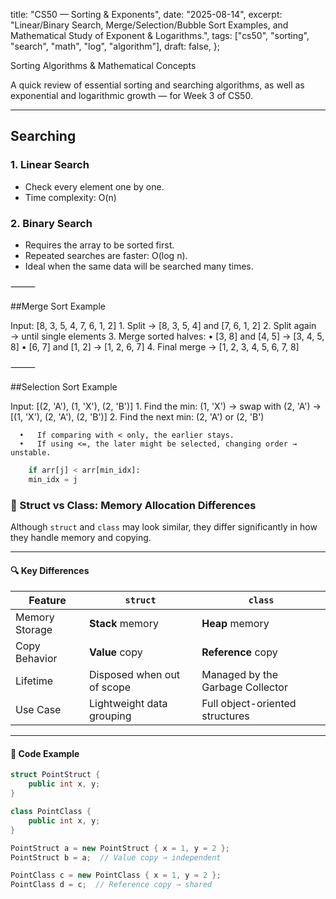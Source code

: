   title: "CS50 — Sorting & Exponents",
  date: "2025-08-14",
  excerpt: "Linear/Binary Search, Merge/Selection/Bubble Sort Examples, and Mathematical Study of Exponent & Logarithms.",
  tags: ["cs50", "sorting", "search", "math", "log", "algorithm"],
  draft: false,
};

Sorting Algorithms & Mathematical Concepts

A quick review of essential sorting and searching algorithms, as well as exponential and logarithmic growth — for Week 3 of CS50.

---

## Searching

### 1. Linear Search
- Check every element one by one.
- Time complexity: O(n)

### 2. Binary Search
- Requires the array to be sorted first.
- Repeated searches are faster: O(log n).
- Ideal when the same data will be searched many times.

⸻

##Merge Sort Example

Input: [8, 3, 5, 4, 7, 6, 1, 2]
	1.	Split → [8, 3, 5, 4] and [7, 6, 1, 2]
	2.	Split again → until single elements
	3.	Merge sorted halves:
	•	[3, 8] and [4, 5] → [3, 4, 5, 8]
	•	[6, 7] and [1, 2] → [1, 2, 6, 7]
	4.	Final merge → [1, 2, 3, 4, 5, 6, 7, 8]

⸻

##Selection Sort Example

Input: [(2, 'A'), (1, 'X'), (2, 'B')]
	1.	Find the min: (1, 'X') → swap with (2, 'A')
→ [(1, 'X'), (2, 'A'), (2, 'B')]
	2.	Find the next min: (2, 'A') or (2, 'B')
  ```text
	•	If comparing with < only, the earlier stays.
	•	If using <=, the later might be selected, changing order → unstable.
  ```

```python
    if arr[j] < arr[min_idx]:
    min_idx = j
```

### 🧠 Struct vs Class: Memory Allocation Differences

Although `struct` and `class` may look similar, they differ significantly in how they handle memory and copying.

---

#### 🔍 Key Differences
<table>
  <thead>
    <tr>
      <th>Feature</th>
      <th><code>struct</code></th>
      <th><code>class</code></th>
    </tr>
  </thead>
  <tbody>
    <tr>
      <td>Memory Storage</td>
      <td><strong>Stack</strong> memory</td>
      <td><strong>Heap</strong> memory</td>
    </tr>
    <tr>
      <td>Copy Behavior</td>
      <td><strong>Value</strong> copy</td>
      <td><strong>Reference</strong> copy</td>
    </tr>
    <tr>
      <td>Lifetime</td>
      <td>Disposed when out of scope</td>
      <td>Managed by the Garbage Collector</td>
    </tr>
    <tr>
      <td>Use Case</td>
      <td>Lightweight data grouping</td>
      <td>Full object-oriented structures</td>
    </tr>
  </tbody>
</table>

---

#### 🧪 Code Example

```csharp
struct PointStruct {
    public int x, y;
}

class PointClass {
    public int x, y;
}

PointStruct a = new PointStruct { x = 1, y = 2 };
PointStruct b = a;  // Value copy → independent

PointClass c = new PointClass { x = 1, y = 2 };
PointClass d = c;  // Reference copy → shared
